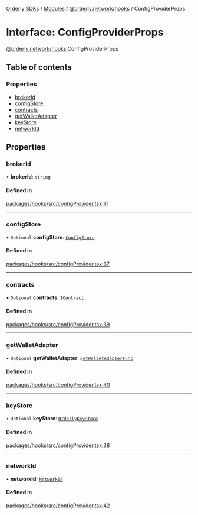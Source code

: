 [Orderly SDKs](./../README) / [Modules](./../modules) / [@orderly.network/hooks](./../modules/orderly_network_hooks) / ConfigProviderProps

# Interface: ConfigProviderProps

[@orderly.network/hooks](./../modules/orderly_network_hooks).ConfigProviderProps

## Table of contents

### Properties

- [brokerId](./orderly_network_hooks.ConfigProviderProps#brokerid)
- [configStore](./orderly_network_hooks.ConfigProviderProps#configstore)
- [contracts](./orderly_network_hooks.ConfigProviderProps#contracts)
- [getWalletAdapter](./orderly_network_hooks.ConfigProviderProps#getwalletadapter)
- [keyStore](./orderly_network_hooks.ConfigProviderProps#keystore)
- [networkId](./orderly_network_hooks.ConfigProviderProps#networkid)

## Properties

### brokerId

• **brokerId**: `string`

#### Defined in

[packages/hooks/src/configProvider.tsx:41](./https://gitlab.com/orderlynetwork/orderly-fe/orderly-web/-/blob/3f38d838/packages/hooks/src/configProvider.tsx#L41)

___

### configStore

• `Optional` **configStore**: [`ConfigStore`](./orderly_network_core.ConfigStore)

#### Defined in

[packages/hooks/src/configProvider.tsx:37](./https://gitlab.com/orderlynetwork/orderly-fe/orderly-web/-/blob/3f38d838/packages/hooks/src/configProvider.tsx#L37)

___

### contracts

• `Optional` **contracts**: [`IContract`](./orderly_network_core.IContract)

#### Defined in

[packages/hooks/src/configProvider.tsx:39](./https://gitlab.com/orderlynetwork/orderly-fe/orderly-web/-/blob/3f38d838/packages/hooks/src/configProvider.tsx#L39)

___

### getWalletAdapter

• `Optional` **getWalletAdapter**: [`getWalletAdapterFunc`](./../modules/orderly_network_core#getwalletadapterfunc)

#### Defined in

[packages/hooks/src/configProvider.tsx:40](./https://gitlab.com/orderlynetwork/orderly-fe/orderly-web/-/blob/3f38d838/packages/hooks/src/configProvider.tsx#L40)

___

### keyStore

• `Optional` **keyStore**: [`OrderlyKeyStore`](./orderly_network_core.OrderlyKeyStore)

#### Defined in

[packages/hooks/src/configProvider.tsx:38](./https://gitlab.com/orderlynetwork/orderly-fe/orderly-web/-/blob/3f38d838/packages/hooks/src/configProvider.tsx#L38)

___

### networkId

• **networkId**: [`NetworkId`](./../modules/orderly_network_types#networkid)

#### Defined in

[packages/hooks/src/configProvider.tsx:42](./https://gitlab.com/orderlynetwork/orderly-fe/orderly-web/-/blob/3f38d838/packages/hooks/src/configProvider.tsx#L42)

